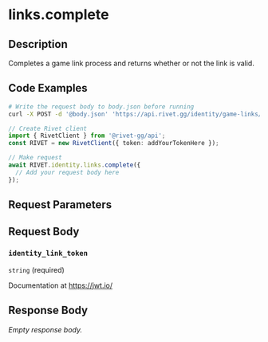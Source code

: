 

# links.complete

## Description

Completes a game link process and returns whether or not the link is valid.


## Code Examples

<CodeGroup title='Request' tag='POST' label='https://api.rivet.gg/identity/game-links/complete'>

```bash {{ "title": "cURL" }}
# Write the request body to body.json before running
curl -X POST -d '@body.json' 'https://api.rivet.gg/identity/game-links/complete'
```

```ts
// Create Rivet client
import { RivetClient } from '@rivet-gg/api';
const RIVET = new RivetClient({ token: addYourTokenHere });

// Make request
await RIVET.identity.links.complete({
  // Add your request body here
});
```

</CodeGroup>


## Request Parameters


## Request Body

### `identity_link_token`

`string` (required)

Documentation at https://jwt.io/




## Response Body

_Empty response body._
